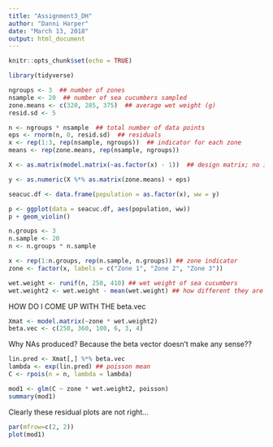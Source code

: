 ```yaml
---
title: "Assignment3_DH"
author: "Danni Harper"
date: "March 13, 2018"
output: html_document
---
```


```r
knitr::opts_chunk$set(echo = TRUE)
```

```r
library(tidyverse)
```

```r
ngroups <- 3  ## number of zones
nsample <- 20  ## number of sea cucumbers sampled
zone.means <- c(320, 285, 375)  ## average wet weight (g)
resid.sd <- 5
```

```r
n <- ngroups * nsample  ## total number of data points
eps <- rnorm(n, 0, resid.sd)  ## residuals
x <- rep(1:3, rep(nsample, ngroups))  ## indicator for each zone
means <- rep(zone.means, rep(nsample, ngroups))
```

```r
X <- as.matrix(model.matrix(~as.factor(x) - 1))  ## design matrix; no intercept!

y <- as.numeric(X %*% as.matrix(zone.means) + eps)
```

```r

seacuc.df <- data.frame(population = as.factor(x), ww = y)
```

```r
p <- ggplot(data = seacuc.df, aes(population, ww))
p + geom_violin()

```

```r
n.groups <- 3
n.sample <- 20
n <- n.groups * n.sample
```

```r
x <- rep(1:n.groups, rep(n.sample, n.groups)) ## zone indicator
zone <- factor(x, labels = c("Zone 1", "Zone 2", "Zone 3"))
```

```r
wet.weight <- runif(n, 250, 410) ## wet weight of sea cucumbers
wet.weight2 <- wet.weight - mean(wet.weight) ## how different they are from the mean?
```


HOW DO I COME UP WITH THE beta.vec
```r
Xmat <- model.matrix(~zone * wet.weight2)
beta.vec <- c(250, 360, 100, 6, 3, 4)
```

Why NAs produced? Because the beta vector doesn't make any sense??
```r
lin.pred <- Xmat[,] %*% beta.vec
lambda <- exp(lin.pred) ## poisson mean
C <- rpois(n = n, lambda = lambda)
```

```r
mod1 <- glm(C ~ zone * wet.weight2, poisson)
summary(mod1)
```

Clearly these residual plots are not right...
```r
par(mfrow=c(2, 2))
plot(mod1)
```






